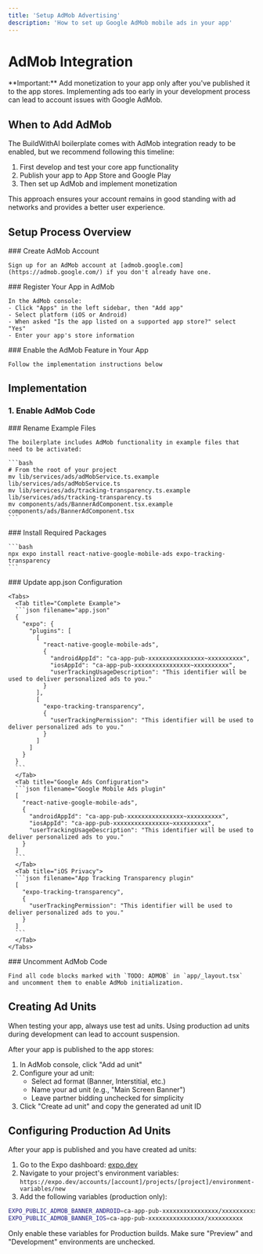 ```yaml
---
title: 'Setup AdMob Advertising'
description: 'How to set up Google AdMob mobile ads in your app'
---
```



# AdMob Integration

<Callout type="warning">
  **Important:** Add monetization to your app only after you've published it to the app stores. Implementing ads too early in your development process can lead to account issues with Google AdMob.
</Callout>

## When to Add AdMob

The BuildWithAI boilerplate comes with AdMob integration ready to be enabled, but we recommend following this timeline:

1. First develop and test your core app functionality
2. Publish your app to App Store and Google Play
3. Then set up AdMob and implement monetization

This approach ensures your account remains in good standing with ad networks and provides a better user experience.

## Setup Process Overview

<Steps>
  <Step>
    ### Create AdMob Account
    
    Sign up for an AdMob account at [admob.google.com](https://admob.google.com/) if you don't already have one.
  </Step>
  
  <Step>
    ### Register Your App in AdMob
    
    In the AdMob console:
    - Click "Apps" in the left sidebar, then "Add app"
    - Select platform (iOS or Android)
    - When asked "Is the app listed on a supported app store?" select "Yes"
    - Enter your app's store information
  </Step>
  
  <Step>
    ### Enable the AdMob Feature in Your App
    
    Follow the implementation instructions below
  </Step>
</Steps>

## Implementation

### 1. Enable AdMob Code

<Steps>
  <Step>
    ### Rename Example Files
    
    The boilerplate includes AdMob functionality in example files that need to be activated:
    
    ```bash
    # From the root of your project
    mv lib/services/ads/adMobService.ts.example lib/services/ads/adMobService.ts
    mv lib/services/ads/tracking-transparency.ts.example lib/services/ads/tracking-transparency.ts
    mv components/ads/BannerAdComponent.tsx.example components/ads/BannerAdComponent.tsx
    ```
  </Step>
  
  <Step>
    ### Install Required Packages
    
    ```bash
    npx expo install react-native-google-mobile-ads expo-tracking-transparency
    ```
  </Step>
  
  <Step>
    ### Update app.json Configuration
    
    <Tabs>
      <Tab title="Complete Example">
      ```json filename="app.json"
      {
        "expo": {
          "plugins": [
            [
              "react-native-google-mobile-ads",
              {
                "androidAppId": "ca-app-pub-xxxxxxxxxxxxxxxx~xxxxxxxxxx",
                "iosAppId": "ca-app-pub-xxxxxxxxxxxxxxxx~xxxxxxxxxx",
                "userTrackingUsageDescription": "This identifier will be used to deliver personalized ads to you."
              }
            ],
            [
              "expo-tracking-transparency",
              {
                "userTrackingPermission": "This identifier will be used to deliver personalized ads to you."
              }
            ]
          ]
        }
      }
      ```
      </Tab>
      <Tab title="Google Ads Configuration">
      ```json filename="Google Mobile Ads plugin"
      [
        "react-native-google-mobile-ads",
        {
          "androidAppId": "ca-app-pub-xxxxxxxxxxxxxxxx~xxxxxxxxxx",
          "iosAppId": "ca-app-pub-xxxxxxxxxxxxxxxx~xxxxxxxxxx",
          "userTrackingUsageDescription": "This identifier will be used to deliver personalized ads to you."
        }
      ]
      ```
      </Tab>
      <Tab title="iOS Privacy">
      ```json filename="App Tracking Transparency plugin"
      [
        "expo-tracking-transparency",
        {
          "userTrackingPermission": "This identifier will be used to deliver personalized ads to you."
        }
      ]
      ```
      </Tab>
    </Tabs>
  </Step>
  
  <Step>
    ### Uncomment AdMob Code
    
    Find all code blocks marked with `TODO: ADMOB` in `app/_layout.tsx` and uncomment them to enable AdMob initialization.
  </Step>
</Steps>

## Creating Ad Units

<Callout type="info">
  When testing your app, always use test ad units. Using production ad units during development can lead to account suspension.
</Callout>

After your app is published to the app stores:

1. In AdMob console, click "Add ad unit"
2. Configure your ad unit:
   - Select ad format (Banner, Interstitial, etc.)
   - Name your ad unit (e.g., "Main Screen Banner")
   - Leave partner bidding unchecked for simplicity
3. Click "Create ad unit" and copy the generated ad unit ID

## Configuring Production Ad Units

After your app is published and you have created ad units:

1. Go to the Expo dashboard: [expo.dev](https://expo.dev/)
2. Navigate to your project's environment variables: 
   `https://expo.dev/accounts/[account]/projects/[project]/environment-variables/new`
3. Add the following variables (production only):

```bash filename="Production Environment Variables"
EXPO_PUBLIC_ADMOB_BANNER_ANDROID=ca-app-pub-xxxxxxxxxxxxxxxx/xxxxxxxxxx
EXPO_PUBLIC_ADMOB_BANNER_IOS=ca-app-pub-xxxxxxxxxxxxxxxx/xxxxxxxxxx
```

<Callout type="warning">
  Only enable these variables for Production builds. Make sure "Preview" and "Development" environments are unchecked.
</Callout>
